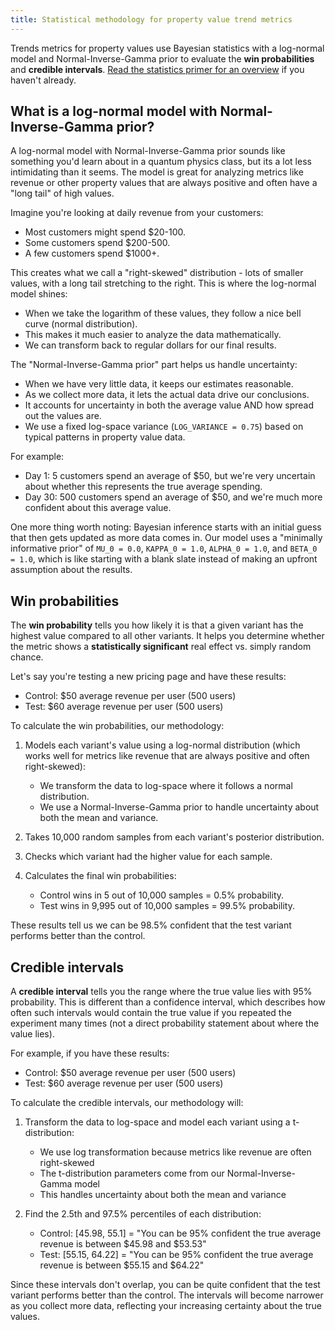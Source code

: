 ```yaml
---
title: Statistical methodology for property value trend metrics
---
```


Trends metrics for property values use Bayesian statistics with a log-normal model and Normal-Inverse-Gamma prior to evaluate the **win probabilities** and **credible intervals**. [Read the statistics primer for an overview](/docs/experiments/statistics-primer) if you haven't already.

## What is a log-normal model with Normal-Inverse-Gamma prior?

A log-normal model with Normal-Inverse-Gamma prior sounds like something you'd learn about in a quantum physics class, but its a lot less intimidating than it seems. The model is great for analyzing metrics like revenue or other property values that are always positive and often have a "long tail" of high values.

Imagine you're looking at daily revenue from your customers:

- Most customers might spend $20-100.
- Some customers spend $200-500.
- A few customers spend $1000+.

This creates what we call a "right-skewed" distribution - lots of smaller values, with a long tail stretching to the right. This is where the log-normal model shines:

- When we take the logarithm of these values, they follow a nice bell curve (normal distribution).
- This makes it much easier to analyze the data mathematically.
- We can transform back to regular dollars for our final results.

The "Normal-Inverse-Gamma prior" part helps us handle uncertainty:

- When we have very little data, it keeps our estimates reasonable.
- As we collect more data, it lets the actual data drive our conclusions.
- It accounts for uncertainty in both the average value AND how spread out the values are.
- We use a fixed log-space variance (`LOG_VARIANCE = 0.75`) based on typical patterns in property value data.

For example:

- Day 1: 5 customers spend an average of $50, but we're very uncertain about whether this represents the true average spending.
- Day 30: 500 customers spend an average of $50, and we're much more confident about this average value.

One more thing worth noting: Bayesian inference starts with an initial guess that then gets updated as more data comes in. Our model uses a "minimally informative prior" of `MU_0 = 0.0`, `KAPPA_0 = 1.0`, `ALPHA_0 = 1.0`, and `BETA_0 = 1.0`, which is like starting with a blank slate instead of making an upfront assumption about the results.

## Win probabilities

The **win probability** tells you how likely it is that a given variant has the highest value compared to all other variants. It helps you determine whether the metric shows a **statistically significant** real effect vs. simply random chance.

Let's say you're testing a new pricing page and have these results:

- Control: $50 average revenue per user (500 users)
- Test: $60 average revenue per user (500 users)

To calculate the win probabilities, our methodology:

1. Models each variant's value using a log-normal distribution (which works well for metrics like revenue that are always positive and often right-skewed):
   - We transform the data to log-space where it follows a normal distribution.
   - We use a Normal-Inverse-Gamma prior to handle uncertainty about both the mean and variance.

2. Takes 10,000 random samples from each variant's posterior distribution.

3. Checks which variant had the higher value for each sample.

4. Calculates the final win probabilities:
   - Control wins in 5 out of 10,000 samples = 0.5% probability.
   - Test wins in 9,995 out of 10,000 samples = 99.5% probability.

These results tell us we can be 98.5% confident that the test variant performs better than the control.

## Credible intervals

A **credible interval** tells you the range where the true value lies with 95% probability. This is different than a confidence interval, which describes how often such intervals would contain the true value if you repeated the experiment many times (not a direct probability statement about where the value lies).

For example, if you have these results:

- Control: $50 average revenue per user (500 users)
- Test: $60 average revenue per user (500 users)

To calculate the credible intervals, our methodology will:

1. Transform the data to log-space and model each variant using a t-distribution:
   - We use log transformation because metrics like revenue are often right-skewed
   - The t-distribution parameters come from our Normal-Inverse-Gamma model
   - This handles uncertainty about both the mean and variance

2. Find the 2.5th and 97.5% percentiles of each distribution:
   - Control: [45.98, 55.1] = "You can be 95% confident the true average revenue is between $45.98 and $53.53"
   - Test: [55.15, 64.22] = "You can be 95% confident the true average revenue is between $55.15 and $64.22"

Since these intervals don't overlap, you can be quite confident that the test variant performs better than the control. The intervals will become narrower as you collect more data, reflecting your increasing certainty about the true values.
